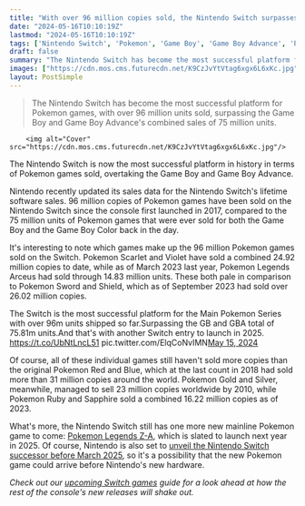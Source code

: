 ```yaml
---
title: "With over 96 million copies sold, the Nintendo Switch surpasses the Game Boy to become the most successful Pokemon console ever"
date: "2024-05-16T10:10:19Z"
lastmod: "2024-05-16T10:10:19Z"
tags: ['Nintendo Switch', 'Pokemon', 'Game Boy', 'Game Boy Advance', 'Pokemon Legends Arceus', 'Pokemon Sword and Shield', 'Pokemon Scarlet and Violet', 'Pokemon Legends Z-A', 'Nintendo Switch successor', 'Upcoming Switch games']
draft: false
summary: "The Nintendo Switch has become the most successful platform for Pokemon games, with over 96 million units sold, surpassing the Game Boy and Game Boy Advance's combined sales of 75 million units."
images: ["https://cdn.mos.cms.futurecdn.net/K9CzJvYtVtag6xgx6L6xKc.jpg"]
layout: PostSimple
---
```

> The Nintendo Switch has become the most successful platform for Pokemon games, with over 96 million units sold, surpassing the Game Boy and Game Boy Advance's combined sales of 75 million units.


        <img alt="Cover" src="https://cdn.mos.cms.futurecdn.net/K9CzJvYtVtag6xgx6L6xKc.jpg"/>
        
The Nintendo Switch is now the most successful platform in history in terms of Pokemon games sold, overtaking the Game Boy and Game Boy Advance.

Nintendo recently updated its sales data for the Nintendo Switch's lifetime software sales. 96 million copies of Pokemon games have been sold on the Nintendo Switch since the console first launched in 2017, compared to the 75 million units of Pokemon games that were ever sold for both the Game Boy and the Game Boy Color back in the day.

It's interesting to note which games make up the 96 million Pokemon games sold on the Switch. Pokemon Scarlet and Violet have sold a combined 24.92 million copies to date, while as of March 2023 last year, Pokemon Legends Arceus had sold through 14.83 million units. These both pale in comparison to Pokemon Sword and Shield, which as of September 2023 had sold over 26.02 million copies.

The Switch is the most successful platform for the Main Pokemon Series with over 96m units shipped so far.Surpassing the GB and GBA total of 75.81m units.And that's with another Switch entry to launch in 2025. https://t.co/UbNtLncL51 pic.twitter.com/ElqCoNvIMN[May 15, 2024](https://twitter.com/pierre485_/status/1790758821113024906)

Of course, all of these individual games still haven't sold more copies than the original Pokemon Red and Blue, which at the last count in 2018 had sold more than 31 million copies around the world. Pokemon Gold and Silver, meanwhile, managed to sell 23 million copies worldwide by 2010, while Pokemon Ruby and Sapphire sold a combined 16.22 million copies as of 2023.

What's more, the Nintendo Switch still has one more new mainline Pokemon game to come: [Pokemon Legends Z-A](https://www.gamesradar.com/pokemon-legends-z-a-guide/), which is slated to launch next year in 2025. Of course, Nintendo is also set to [unveil the Nintendo Switch successor before March 2025](https://www.gamesradar.com/platforms/nintendo/nintendo-switch-successor-announced-nintendo-direct-june-2024-confirmed/), so it's a possibility that the new Pokemon game could arrive before Nintendo's new hardware.

*Check out our *[<em>upcoming Switch games</em>](https://www.gamesradar.com/upcoming-nintendo-switch-games/)* guide for a look ahead at how the rest of the console's new releases will shake out.*
        